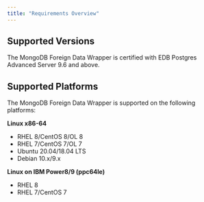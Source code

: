 ```yaml
---
title: "Requirements Overview"
---
```


## Supported Versions

The MongoDB Foreign Data Wrapper is certified with EDB Postgres Advanced Server 9.6 and above.

## Supported Platforms

The MongoDB Foreign Data Wrapper is supported on the following platforms:

**Linux x86-64**

 -   RHEL 8/CentOS 8/OL 8
 -   RHEL 7/CentOS 7/OL 7
 -   Ubuntu 20.04/18.04 LTS
 -   Debian 10.x/9.x

**Linux on IBM Power8/9 (ppc64le)**

 -   RHEL 8
 -   RHEL 7/CentOS 7
